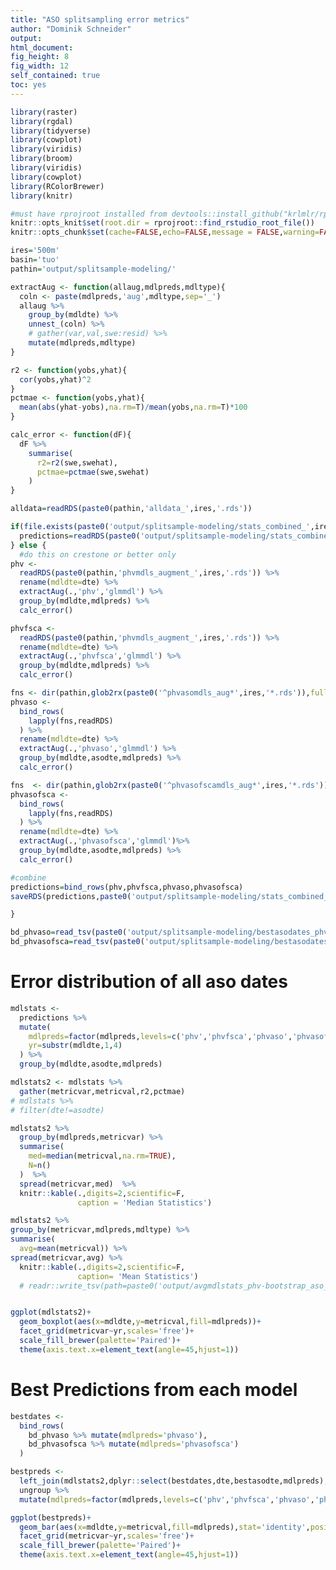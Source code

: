 ```yaml
---
title: "ASO splitsampling error metrics"
author: "Dominik Schneider"
output:
html_document:
fig_height: 8
fig_width: 12
self_contained: true
toc: yes
---
```


```r
library(raster)
library(rgdal)
library(tidyverse)
library(cowplot)
library(viridis)
library(broom)
library(viridis)
library(cowplot)
library(RColorBrewer)
library(knitr)

#must have rprojroot installed from devtools::install_github("krlmlr/rprojroot")
knitr::opts_knit$set(root.dir = rprojroot::find_rstudio_root_file())
knitr::opts_chunk$set(cache=FALSE,echo=FALSE,message = FALSE,warning=FALSE,error=FALSE,hide=TRUE,results='hide')#,fig.height=12,fig.width=12)
```


```r
ires='500m'
basin='tuo'
pathin='output/splitsample-modeling/'
```


```r
extractAug <- function(allaug,mdlpreds,mdltype){
  coln <- paste(mdlpreds,'aug',mdltype,sep='_')
  allaug %>%
    group_by(mdldte) %>%
    unnest_(coln) %>%
    # gather(var,val,swe:resid) %>%
    mutate(mdlpreds,mdltype)
}

r2 <- function(yobs,yhat){
  cor(yobs,yhat)^2
}
pctmae <- function(yobs,yhat){
  mean(abs(yhat-yobs),na.rm=T)/mean(yobs,na.rm=T)*100
}

calc_error <- function(dF){
  dF %>%
    summarise(
      r2=r2(swe,swehat),
      pctmae=pctmae(swe,swehat)
    )
}
```

```r
alldata=readRDS(paste0(pathin,'alldata_',ires,'.rds'))

```

```r
if(file.exists(paste0('output/splitsample-modeling/stats_combined_',ires,'.rds'))){
  predictions=readRDS(paste0('output/splitsample-modeling/stats_combined_',ires,'.rds'))
} else {
  #do this on crestone or better only
phv <-
  readRDS(paste0(pathin,'phvmdls_augment_',ires,'.rds')) %>%
  rename(mdldte=dte) %>%
  extractAug(.,'phv','glmmdl') %>%
  group_by(mdldte,mdlpreds) %>%
  calc_error()

phvfsca <-
  readRDS(paste0(pathin,'phvmdls_augment_',ires,'.rds')) %>%
  rename(mdldte=dte) %>%
  extractAug(.,'phvfsca','glmmdl') %>%
  group_by(mdldte,mdlpreds) %>%
  calc_error()

fns <- dir(pathin,glob2rx(paste0('^phvasomdls_aug*',ires,'*.rds')),full.names=T)
phvaso <-
  bind_rows(
    lapply(fns,readRDS)
  ) %>%
  rename(mdldte=dte) %>%
  extractAug(.,'phvaso','glmmdl') %>%
  group_by(mdldte,asodte,mdlpreds) %>%
  calc_error()

fns  <- dir(pathin,glob2rx(paste0('^phvasofscamdls_aug*',ires,'*.rds')),full.names=T)
phvasofsca <-
  bind_rows(
    lapply(fns,readRDS)
  ) %>%
  rename(mdldte=dte) %>%
  extractAug(.,'phvasofsca','glmmdl')%>%
  group_by(mdldte,asodte,mdlpreds) %>%
  calc_error()

#combine
predictions=bind_rows(phv,phvfsca,phvaso,phvasofsca)
saveRDS(predictions,paste0('output/splitsample-modeling/stats_combined_',ires,'.rds'))

}
```

```r
bd_phvaso=read_tsv(paste0('output/splitsample-modeling/bestasodates_phvaso_',ires,'.txt'),col_types=cols(dte='c',bestasodte='c',bestrmse='d',bestpctrmse='d'))
bd_phvasofsca=read_tsv(paste0('output/splitsample-modeling/bestasodates_phvasofsca_',ires,'.txt'),col_types=cols(dte='c',bestasodte='c',bestrmse='d',bestpctrmse='d'))

```

# Error distribution of all aso dates

```r
mdlstats <-
  predictions %>%
  mutate(
    mdlpreds=factor(mdlpreds,levels=c('phv','phvfsca','phvaso','phvasofsca')),
    yr=substr(mdldte,1,4)
  ) %>%
  group_by(mdldte,asodte,mdlpreds)

mdlstats2 <- mdlstats %>%
  gather(metricvar,metricval,r2,pctmae)
# mdlstats %>%
# filter(dte!=asodte)

mdlstats2 %>%
  group_by(mdlpreds,metricvar) %>%
  summarise(
    med=median(metricval,na.rm=TRUE),
    N=n()
  )  %>%
  spread(metricvar,med)  %>%
  knitr::kable(.,digits=2,scientific=F,
               caption = 'Median Statistics')

mdlstats2 %>%
group_by(metricvar,mdlpreds,mdltype) %>%
summarise(
  avg=mean(metricval)) %>%
spread(metricvar,avg) %>%
  knitr::kable(.,digits=2,scientific=F,
               caption= 'Mean Statistics')
  # readr::write_tsv(path=paste0('output/avgmdlstats_phv-bootstrap_aso_',ires,'.txt'))


ggplot(mdlstats2)+
  geom_boxplot(aes(x=mdldte,y=metricval,fill=mdlpreds))+
  facet_grid(metricvar~yr,scales='free')+
  scale_fill_brewer(palette='Paired')+
  theme(axis.text.x=element_text(angle=45,hjust=1))

```

# Best Predictions from each model 

```r
bestdates <- 
  bind_rows(
    bd_phvaso %>% mutate(mdlpreds='phvaso'),
    bd_phvasofsca %>% mutate(mdlpreds='phvasofsca')
  )

bestpreds <- 
  left_join(mdlstats2,dplyr::select(bestdates,dte,bestasodte,mdlpreds),by=c('mdldte'='dte','asodte'='bestasodte','mdlpreds')) %>% 
  ungroup %>% 
  mutate(mdlpreds=factor(mdlpreds,levels=c('phv','phvfsca','phvaso','phvasofsca')))

ggplot(bestpreds)+
  geom_bar(aes(x=mdldte,y=metricval,fill=mdlpreds),stat='identity',position='dodge')+
  facet_grid(metricvar~yr,scales='free')+
  scale_fill_brewer(palette='Paired')+
  theme(axis.text.x=element_text(angle=45,hjust=1))

```

